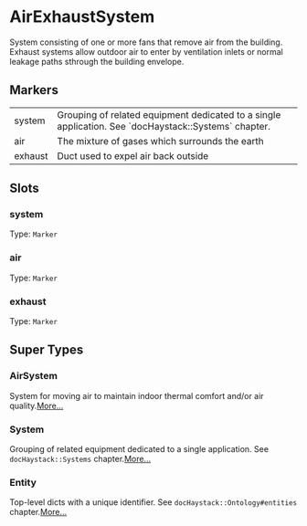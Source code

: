 # AirExhaustSystem
System consisting of one or more fans that remove air from the building.
Exhaust systems allow outdoor air to enter by ventilation inlets or normal
leakage paths sthrough the building envelope.
## Markers
<table>
<tbody>
<tr>
<td className='p-2 align-top'><span className='bg-sky-200 rounded-md px-3 py-1 text-sky-700 block font-semibold text-center text-sm'>system </span></td>
<td className='p-2 align-top'>Grouping of related equipment dedicated to a single application. See `docHaystack::Systems` chapter.</td>
</tr>
<tr>
<td className='p-2 align-top'><span className='bg-sky-200 rounded-md px-3 py-1 text-sky-700 block font-semibold text-center text-sm'>air </span></td>
<td className='p-2 align-top'>The mixture of gases which surrounds the earth</td>
</tr>
<tr>
<td className='p-2 align-top'><span className='bg-sky-200 rounded-md px-3 py-1 text-sky-700 block font-semibold text-center text-sm'>exhaust </span></td>
<td className='p-2 align-top'>Duct used to expel air back outside</td>
</tr>
</tbody>
</table>

## Slots

### system
Type: `Marker`

### air
Type: `Marker`

### exhaust
Type: `Marker`



## Super Types
### AirSystem
System for moving air to maintain indoor thermal comfort and/or air quality.[More...](/ph/entities/AirSystem)

### System
Grouping of related equipment dedicated to a single application.
See `docHaystack::Systems` chapter.[More...](/ph/entities/System)

### Entity
Top-level dicts with a unique identifier.
See `docHaystack::Ontology#entities` chapter.[More...](/ph/entities/Entity)



